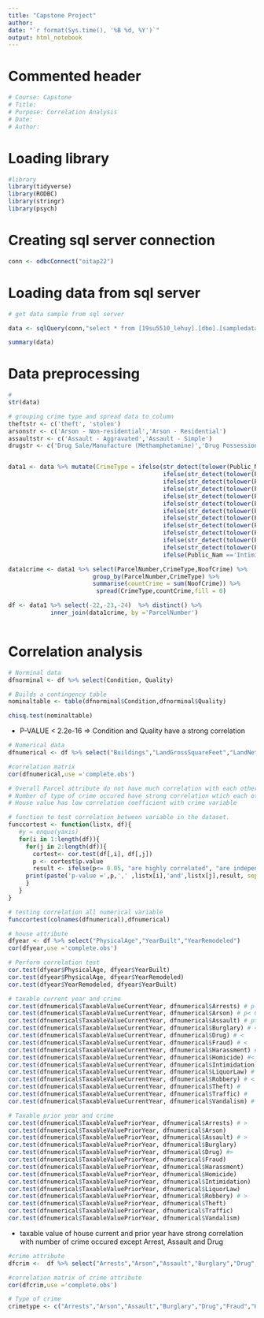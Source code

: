 ```yaml
---
title: "Capstone Project"
author: 
date: "`r format(Sys.time(), '%B %d, %Y')`"
output: html_notebook
---
```


Commented header  
=========================================

```r
# Course: Capstone
# Title: 
# Purpose: Correlation Analysis
# Date: 
# Author: 
```

Loading library
===============================
```r
#library
library(tidyverse)
library(RODBC)
library(stringr)
library(psych)

```

Creating sql server connection
===============================
```r
conn <- odbcConnect("oitap22")
```

Loading data from sql server
===============================
```r
# get data sample from sql server

data <- sqlQuery(conn,"select * from [19su5510_lehuy].[dbo].[sampledata]")

summary(data)
```

Data preprocessing
===============================
```r
#
str(data)

# grouping crime type and spread data to column
theftstr <- c('theft', 'stolen')
arsonstr <- c('Arson - Non-residential','Arson - Residential')
assaultstr <- c('Assault - Aggravated','Assault - Simple')
drugstr <- c('Drug Sale/Manufacture (Methamphetamine)','Drug Possession (Methamphetamine)','Drug Sale/Manufacture (Other)','Drug Possession (Other)')


data1 <- data %>% mutate(CrimeType = ifelse(str_detect(tolower(Public_Nam),'vandalism'),'Vandalism',
                                            ifelse(str_detect(tolower(Public_Nam),'robbery'),'Robbery',
                                            ifelse(str_detect(tolower(Public_Nam),'burglary'),'Burglary',
                                            ifelse(str_detect(tolower(Public_Nam),'drug'),'Drug',
                                            ifelse(str_detect(tolower(Public_Nam),'assault'),'Assault',
                                            ifelse(str_detect(tolower(Public_Nam),'arrests'),'Arrests',
                                            ifelse(str_detect(tolower(Public_Nam),'arson'),'Arson',
                                            ifelse(str_detect(tolower(Public_Nam),'traffic'),'Traffic',
                                            ifelse(str_detect(tolower(Public_Nam),'fraud'),'Fraud',
                                            ifelse(str_detect(tolower(Public_Nam),'homicide'),'Homicide',
                                            ifelse(str_detect(tolower(Public_Nam),'harassment'),'Harassment',
                                            ifelse(str_detect(tolower(Public_Nam),'liquor'),'LiquorLaw',
                                            ifelse(Public_Nam =='Intimidation','Intimidation','Theft'))))))))))))))

data1crime <- data1 %>% select(ParcelNumber,CrimeType,NoofCrime) %>%
                        group_by(ParcelNumber,CrimeType) %>%
                        summarise(countCrime = sum(NoofCrime)) %>%
                         spread(CrimeType,countCrime,fill = 0)

df <- data1 %>% select(-22,-23,-24)  %>% distinct() %>%
            inner_join(data1crime, by ='ParcelNumber')
                
```

Correlation analysis
==================================
```r
# Norminal data
dfnorminal <- df %>% select(Condition, Quality)

# Builds a contingency table
nominaltable <- table(dfnorminal$Condition,dfnorminal$Quality)

chisq.test(nominaltable) 
```

- P-VALUE < 2.2e-16 => Condition and Quality have a strong correlation

```r
# Numerical data
dfnumerical <- df %>% select("Buildings","LandGrossSquareFeet","LandNetSquareFeet","SquareFeet","PercentComplete","PhysicalAge","YearBuilt","YearRemodeled","TaxableValuePriorYear","TaxableValueCurrentYear","Arrests","Arson","Assault","Burglary","Drug","Fraud","Harassment","Homicide","Intimidation","LiquorLaw","Robbery","Theft","Traffic","Vandalism")

#correlation matrix
cor(dfnumerical,use ='complete.obs')

# Overall Parcel attribute do not have much correlation with each others, except, Year Build, Year remodel and Physical Age
# Number of type of crime occured have strong correlation wtich each other
# House value has low correlation coefficient with crime variable

# function to test correlation between variable in the dataset.
funccortest <- function(listx, df){
   #y = enquo(yaxis)
   for(i in 1:length(df)){
     for(j in 2:length(df)){
       cortest<- cor.test(df[,i], df[,j])
       p <- cortest$p.value 
       result <- ifelse(p<= 0.05, "are highly correlated", "are independent")
     print(paste('p-value =',p,',' ,listx[i],'and',listx[j],result, sep =' '))
     }
   }
}

# testing correlation all numerical variable
funccortest(colnames(dfnumerical),dfnumerical)

```

```r
# house attribute
dfyear <- df %>% select("PhysicalAge","YearBuilt","YearRemodeled")
cor(dfyear,use ='complete.obs')

# Perform correlation test
cor.test(dfyear$PhysicalAge, dfyear$YearBuilt)
cor.test(dfyear$PhysicalAge, dfyear$YearRemodeled)
cor.test(dfyear$YearRemodeled, dfyear$YearBuilt)

# taxable current year and crime
cor.test(dfnumerical$TaxableValueCurrentYear, dfnumerical$Arrests) # p-value > 0.05
cor.test(dfnumerical$TaxableValueCurrentYear, dfnumerical$Arson) # p< 0.05
cor.test(dfnumerical$TaxableValueCurrentYear, dfnumerical$Assault) # p>0.05
cor.test(dfnumerical$TaxableValueCurrentYear, dfnumerical$Burglary) # <
cor.test(dfnumerical$TaxableValueCurrentYear, dfnumerical$Drug) # <
cor.test(dfnumerical$TaxableValueCurrentYear, dfnumerical$Fraud) # <
cor.test(dfnumerical$TaxableValueCurrentYear, dfnumerical$Harassment) # <
cor.test(dfnumerical$TaxableValueCurrentYear, dfnumerical$Homicide) #<
cor.test(dfnumerical$TaxableValueCurrentYear, dfnumerical$Intimidation) # <
cor.test(dfnumerical$TaxableValueCurrentYear, dfnumerical$LiquorLaw) # <
cor.test(dfnumerical$TaxableValueCurrentYear, dfnumerical$Robbery) # <
cor.test(dfnumerical$TaxableValueCurrentYear, dfnumerical$Theft) # 
cor.test(dfnumerical$TaxableValueCurrentYear, dfnumerical$Traffic) #
cor.test(dfnumerical$TaxableValueCurrentYear, dfnumerical$Vandalism) # <

# Taxable prior year and crime
cor.test(dfnumerical$TaxableValuePriorYear, dfnumerical$Arrests) # >
cor.test(dfnumerical$TaxableValuePriorYear, dfnumerical$Arson)
cor.test(dfnumerical$TaxableValuePriorYear, dfnumerical$Assault) # >
cor.test(dfnumerical$TaxableValuePriorYear, dfnumerical$Burglary)
cor.test(dfnumerical$TaxableValuePriorYear, dfnumerical$Drug) #>
cor.test(dfnumerical$TaxableValuePriorYear, dfnumerical$Fraud)
cor.test(dfnumerical$TaxableValuePriorYear, dfnumerical$Harassment)
cor.test(dfnumerical$TaxableValuePriorYear, dfnumerical$Homicide)
cor.test(dfnumerical$TaxableValuePriorYear, dfnumerical$Intimidation)
cor.test(dfnumerical$TaxableValuePriorYear, dfnumerical$LiquorLaw)
cor.test(dfnumerical$TaxableValuePriorYear, dfnumerical$Robbery) # >
cor.test(dfnumerical$TaxableValuePriorYear, dfnumerical$Theft)
cor.test(dfnumerical$TaxableValuePriorYear, dfnumerical$Traffic)
cor.test(dfnumerical$TaxableValuePriorYear, dfnumerical$Vandalism)
```
- taxable value of house current and prior year have strong correlation with number of crime occured except Arrest, Assault and Drug


```r
#crime attribute
dfcrim <-  df %>% select("Arrests","Arson","Assault","Burglary","Drug","Fraud","Harassment","Homicide","Intimidation","LiquorLaw","Robbery","Theft","Traffic","Vandalism")

#correlation matrix of crime attribute
cor(dfcrim,use ='complete.obs')

# Type of crime
crimetype <- c("Arrests","Arson","Assault","Burglary","Drug","Fraud","Harassment","Homicide","Intimidation","LiquorLaw","Robbery","Theft","Traffic","Vandalism")


```
